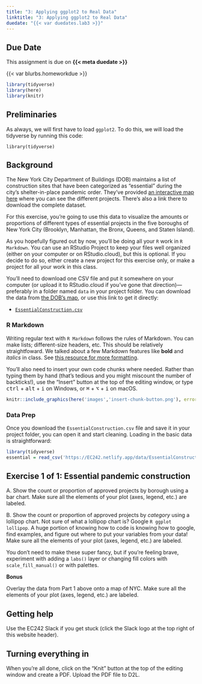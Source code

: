 ```yaml
---
title: "3: Applying ggplot2 to Real Data"
linktitle: "3: Applying ggplot2 to Real Data"
duedate: "{{< var duedates.lab3 >}}"
---
```


::: {.callout-warning}
## Due Date
This assignment is due on **{{< meta duedate >}}**
:::

{{< var blurbs.homeworkdue >}}

```r
library(tidyverse)
library(here)
library(knitr)
```

## Preliminaries
As always, we will first have to load ``ggplot2``. To do this, we will load the tidyverse by running this code:
 
```
library(tidyverse)
```

## Background

The New York City Department of Buildings (DOB) maintains a list of construction sites that have been categorized as "essential" during the city's shelter-in-place pandemic order. They've provided [an interactive map here](https://www1.nyc.gov/assets/buildings/html/essential-active-construction.html) where you can see the different projects. There's also a link there to download the complete dataset.

For this exercise, you're going to use this data to visualize the amounts or proportions of different types of essential projects in the five boroughs of New York City (Brooklyn, Manhattan, the Bronx, Queens, and Staten Island).

As you hopefully figured out by now, you'll be doing all your `R` work in `R Markdown`. You can use an RStudio Project to keep your files well organized (either on your computer or on RStudio.cloud), but this is optional. If you decide to do so, either create a new project for this exercise only, or make a project for all your work in this class.

You'll need to download one CSV file and put it somewhere on your computer (or upload it to RStudio.cloud if you've gone that direction)---preferably in a folder named `data` in your project folder. You can download the data from [the DOB's map](https://www1.nyc.gov/assets/buildings/html/essential-active-construction.html), or use this link to get it directly:

- [<i class="fas fa-file-csv"></i> `EssentialConstruction.csv`](data/EssentialConstruction.csv)


### R Markdown

Writing regular text with `R Markdown` follows the rules of Markdown. You can make lists; different-size headers, etc. This should be relatively straightfoward. We talked about a few Markdown features like **bold** and *italics* in class. See [this resource for more formatting](/resource/markdown/).

You'll also need to insert your own code chunks where needed. Rather than typing them by hand (that's tedious and you might miscount the number of backticks!), use the "Insert" button at the top of the editing window, or type <kbd>ctrl</kbd> + <kbd>alt</kbd> + <kbd>i</kbd> on Windows, or <kbd>⌘</kbd> + <kbd>⌥</kbd> + <kbd>i</kbd> on macOS.

```r
knitr::include_graphics(here('images','insert-chunk-button.png'), error = FALSE)
```

### Data Prep
Once you download the `EssentialConstruction.csv` file and save it in your project folder, you can open it and start cleaning. Loading in the basic data is straightforward:

```r
library(tidyverse)
essential = read_csv('https://EC242.netlify.app/data/EssentialConstruction.csv')
```




::: {.callout-note}
## Exercise 1 of 1: Essential pandemic construction

A. Show the count or proportion of approved projects by borough using a bar chart. Make sure all the elements of your plot (axes, legend, etc.) are labeled.

B. Show the count or proportion of approved projects by *category* using a lollipop chart. Not sure of what a lollipop chart is? Google `R ggplot lollipop`. A huge portion of knowing how to code is knowing how to google, find examples, and figure out where to put your variables from your data! Make sure all the elements of your plot (axes, legend, etc.) are labeled.

You don't need to make these super fancy, but if you're feeling brave, experiment with adding a `labs()` layer or changing fill colors with `scale_fill_manual()` or with palettes.

__Bonus__

Overlay the data from Part 1 above onto a map of NYC. Make sure all the elements of your plot (axes, legend, etc.) are labeled.

:::

## Getting help

Use the EC242 Slack if you get stuck (click the Slack logo at the top right of this website header).

## Turning everything in

When you're all done, click on the "Knit" button at the top of the editing window and create a PDF. Upload the PDF file to D2L.
